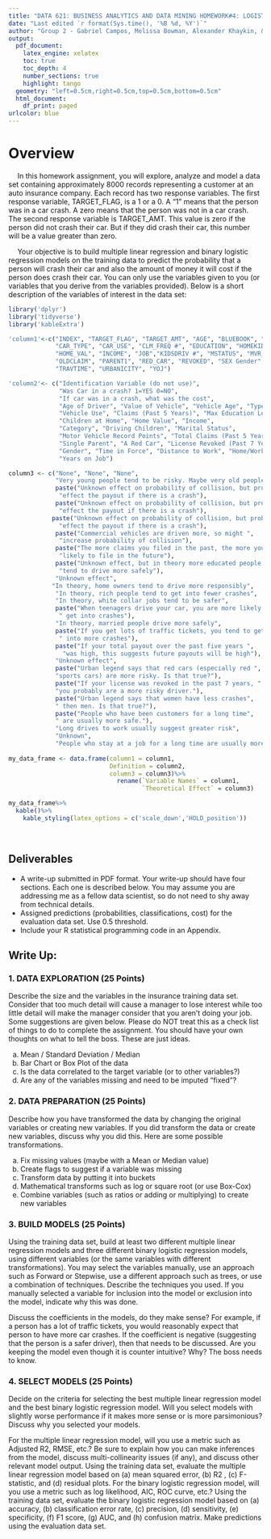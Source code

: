 ```yaml
---
title: "DATA 621: BUSINESS ANALYTICS AND DATA MINING HOMEWORK#4: LOGISTIC REGRESSION"
date: "Last edited `r format(Sys.time(), '%B %d, %Y')`"
author: "Group 2 - Gabriel Campos, Melissa Bowman, Alexander Khaykin, & Jennifer Abinette"
output:
  pdf_document:
    latex_engine: xelatex
    toc: true
    toc_depth: 4
    number_sections: true
    highlight: tango
  geometry: "left=0.5cm,right=0.5cm,top=0.5cm,bottom=0.5cm"
  html_document:
    df_print: paged
urlcolor: blue
---
```


# Overview

&emsp; In this homework assignment, you will explore, analyze and model a data set containing approximately 8000
records representing a customer at an auto insurance company. Each record has two response variables. The
first response variable, TARGET_FLAG, is a 1 or a 0. A “1” means that the person was in a car crash. A zero
means that the person was not in a car crash. The second response variable is TARGET_AMT. This value is zero
if the person did not crash their car. But if they did crash their car, this number will be a value greater than zero.

&emsp; Your objective is to build multiple linear regression and binary logistic regression models on the training data
to predict the probability that a person will crash their car and also the amount of money it will cost if the person
does crash their car. You can only use the variables given to you (or variables that you derive from the variables
provided). Below is a short description of the variables of interest in the data set:
<br>

```r
library('dplyr')
library('tidyverse')
library('kableExtra')
```

```r
'column1'<-c("INDEX", "TARGET_FLAG", "TARGET_AMT", "AGE", "BLUEBOOK", "CAR_AGE",
             "CAR_TYPE", "CAR_USE", "CLM_FREQ #", "EDUCATION", "HOMEKIDS #",
             "HOME_VAL", "INCOME", "JOB","KIDSDRIV #", "MSTATUS", "MVR_PTS",
             "OLDCLAIM", "PARENT1", "RED_CAR", "REVOKED", "SEX Gender", "TIF",
             "TRAVTIME", "URBANICITY", "YOJ")

'column2'<- c("Identification Variable (do not use)",
              "Was Car in a crash? 1=YES 0=NO",
              "If car was in a crash, what was the cost",
              "Age of Driver", "Value of Vehicle", "Vehicle Age", "Type of Car",
              "Vehicle Use", "Claims (Past 5 Years)", "Max Education Level",
              "Children at Home", "Home Value", "Income",
              "Category", "Driving Children", "Marital Status",
              "Motor Vehicle Record Points", "Total Claims (Past 5 Years)",
              "Single Parent", "A Red Car", "License Revoked (Past 7 Years)",
              "Gender", "Time in Force", "Distance to Work", "Home/Work Area",
              "Years on Job")

column3 <- c("None", "None", "None",
             "Very young people tend to be risky. Maybe very old people also.",
             paste("Unknown effect on probability of collision, but probably ",
              "effect the payout if there is a crash"),
             paste("Unknown effect on probability of collision, but probably ",
              "effect the payout if there is a crash"),
            paste("Unknown effect on probability of collision, but probably ",
              "effect the payout if there is a crash"),
             paste("Commercial vehicles are driven more, so might ",
              "increase probability of collision"),
             paste("The more claims you filed in the past, the more you are ",
              "likely to file in the future"),
             paste("Unknown effect, but in theory more educated people ",
              "tend to drive more safely"),
             "Unknown effect", 
            "In theory, home owners tend to drive more responsibly",
             "In theory, rich people tend to get into fewer crashes",
             "In theory, white collar jobs tend to be safer",
             paste("When teenagers drive your car, you are more likely to",
              " get into crashes"),
             "In theory, married people drive more safely",
             paste("If you get lots of traffic tickets, you tend to get",
              " into more crashes"),
             paste("If your total payout over the past five years ",
               "was high, this suggests future payouts will be high"),
             "Unknown effect",
             paste("Urban legend says that red cars (especially red ",
             "sports cars) are more risky. Is that true?"),
             paste("If your license was revoked in the past 7 years, ",
             "you probably are a more risky driver."),
             paste("Urban legend says that women have less crashes",
             " then men. Is that true?"),
             paste("People who have been customers for a long time",
             " are usually more safe."),
             "Long drives to work usually suggest greater risk",
             "Unknown",
             "People who stay at a job for a long time are usually more safe")  
  
my_data_frame <- data.frame(column1 = column1,
                            Definition = column2,
                            column3 = column3)%>%
                              rename(`Variable Names` = column1, 
                                     `Theoretical Effect` = column3)

```

```r
my_data_frame%>%
  kable()%>%
    kable_styling(latex_options = c('scale_down','HOLD_position'))
```

\

## Deliverables

* A write-up submitted in PDF format. Your write-up should have four sections. Each one is described below. You may assume you are addressing me as a fellow data scientist, so do not need to shy away from technical details.
* Assigned predictions (probabilities, classifications, cost) for the evaluation data set. Use 0.5 threshold.
* Include your R statistical programming code in an Appendix.

## Write Up:

### 1. DATA EXPLORATION (25 Points)

Describe the size and the variables in the insurance training data set. Consider that too much detail will cause a manager to lose interest while too little detail will make the manager consider that you aren’t doing your job. Some suggestions are given below. Please do NOT treat this as a check list of things to do to complete the assignment. You should have your own thoughts on what to tell the boss. These are just ideas.

a. Mean / Standard Deviation / Median
b. Bar Chart or Box Plot of the data
c. Is the data correlated to the target variable (or to other variables?)
d. Are any of the variables missing and need to be imputed “fixed”?

### 2. DATA PREPARATION (25 Points)

Describe how you have transformed the data by changing the original variables or creating new variables. If you did transform the data or create new variables, discuss why you did this. Here are some possible transformations.

a. Fix missing values (maybe with a Mean or Median value)
b. Create flags to suggest if a variable was missing
c. Transform data by putting it into buckets
d. Mathematical transforms such as log or square root (or use Box-Cox)
e. Combine variables (such as ratios or adding or multiplying) to create new variables

### 3. BUILD MODELS (25 Points)

Using the training data set, build at least two different multiple linear regression models and three different binary logistic regression models, using different variables (or the same variables with different transformations). You may select the variables manually, use an approach such as Forward or Stepwise, use a different approach such as trees, or use a combination of techniques. Describe the techniques you used. If you manually selected a variable for inclusion into the model or exclusion into the model, indicate why this was done. 


Discuss the coefficients in the models, do they make sense? For example, if a person has a lot of traffic tickets, you would reasonably expect that person to have more car crashes. If the coefficient is negative (suggesting that the person is a safer driver), then that needs to be discussed. Are you keeping the model even though it is counter intuitive? Why? The boss needs to know.


### 4. SELECT MODELS (25 Points)

Decide on the criteria for selecting the best multiple linear regression model and the best binary logistic regression model. Will you select models with slightly worse performance if it makes more sense or is more parsimonious? Discuss why you selected your models.


For the multiple linear regression model, will you use a metric such as Adjusted R2, RMSE, etc.? Be sure to explain how you can make inferences from the model, discuss multi-collinearity issues (if any), and discuss other relevant model output. Using the training data set, evaluate the multiple linear regression model based on (a) mean squared error, (b) R2 , (c) F-statistic, and (d) residual plots. For the binary logistic regression model, will you use a metric such as log likelihood, AIC, ROC curve, etc.? Using the training data set, evaluate the binary logistic regression model based on (a) accuracy, (b) classification error rate, (c) precision, (d) sensitivity, (e) specificity, (f) F1 score, (g) AUC, and (h) confusion matrix. Make predictions using the evaluation data set.
